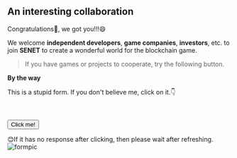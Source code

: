 ## An interesting collaboration

Congratulations🎉, we got you!!!😄

We welcome **independent developers**, **game companies**, **investors**, etc. to join **SENET** to create a wonderful world for the blockchain game. 

>If you have games or projects to cooperate, try the following button.

**By the way**

This is a stupid form. If you don't believe me, click on it.👇


<div>
<br>
</br>
  <button 
    data-tf-slider="o7QT1rQu" 
    data-tf-position="right" 
    data-tf-opacity="100" 
    data-tf-iframe-props="title=Senet Wiki Form" 
    data-tf-transitive-search-params 
    data-tf-medium="snippet" 
    style={{ 
      all: 'unset', 
      fontFamily: 'Helvetica,Arial,sans-serif',
      display: 'inline-block',
      maxWidth: '100%',
      whiteSpace: 'nowrap',
      overflow: 'hidden',
      textOverflow: 'ellipsis',
      backgroundColor: '#E5FF84',
      color: '#000',
      fontSize: '16px',
      borderRadius: '25px',
      padding: '0 30px',
      fontWeight: 'bold',
      height: '50px',
      cursor: 'pointer',
      lineHeight: '50px',
      textAlign: 'center',
      margin: '0',
      textDecoration: 'none'
    }}>Click me!</button>
  <script src="//embed.typeform.com/next/embed.js"></script>
</div>

😊If it has no response after clicking, then please wait after refreshing.
![formpic](https://github.com/senetnetwork/wiki/blob/main/public/formpic.png)